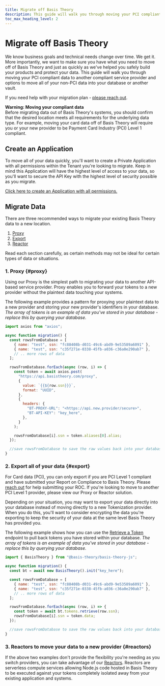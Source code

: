 ```yaml
---
title: Migrate off Basis Theory
description: This guide will walk you through moving your PCI compliant data to another compliant service provider and options to move all of your non-PCI data into your database or another vault.
toc_max_heading_level: 2
---
```



# Migrate off Basis Theory

We know business goals and technical needs change over time. We get it. More importantly, we want to make sure you have what you need to move off of Basis Theory and just as quickly as we've helped you safely build your products and protect your data. This guide will walk you through moving your PCI compliant data to another compliant service provider and options to move all of your non-PCI data into your database or another vault.

If you need help with your migration plan - [please reach out](https://basistheory.com/contact).

<Alert type={Alerts.WARNING}><b>Warning: Moving your compliant data</b><br />Before migrating data out of Basis Theory's systems, you should confirm that the desired location meets all requirements for the underlying data type. For example, moving your card data off of Basis Theory will require you or your new provider to be Payment Card Industry (PCI) Level 1 compliant.</Alert>

## Create an Application

To move all of your data quickly, you'll want to create a Private Application with all permissions within the Tenant you're looking to migrate. Keep in mind this Application will have the highest level of access to your data, so you'll want to secure the API Key with the highest level of security possible as you migrate.

[Click here to create an Application with all permissions.](https://portal.basistheory.com/applications/create?application_template_id=6f486ec1-ddf4-4040-b7f1-3ddca4209495)

## Migrate Data

There are three recommended ways to migrate your existing Basis Theory data to a new location.

1. [Proxy](#proxy)
2. [Export](#export)
3. [Reactor](#reactors)

Read each section carefully, as certain methods may not be ideal for certain types of data or situations.

### 1. Proxy {#proxy}

Using our Proxy is the simplest path to migrating your data to another API-based service provider. Proxy enables you to forward your tokens to a new provider without the plaintext data touching your systems.

The following example provides a pattern for proxying your plaintext data to a new provider and storing your new provider's identifiers in your database. _The array of tokens is an example of data you've stored in your database - replace this by querying your database._

```javascript showLineNumbers
import axios from "axios";

async function migration() {
  const rowsFromDatabase = [
    { name: "test", ssn: "fc88408b-d031-49c6-abd9-9e53589a6091" },
    { name: "test", ssn: "c35f271e-0338-45fb-a036-c36a0e290ab7" },
    // .. more rows of data
  ];

  rowsFromDatabase.forEach(async (row, i) => {
    const token = await axios.post(
      "https://api.basistheory.com/proxy",
      {
        value: `{{${row.ssn}}}`,
        format: "UUID",
      },
      {
        headers: {
          "BT-PROXY-URL": "<https://api.new.provider/secure>",
          "BT-API-KEY": "key_here",
        },
      }
    );

    rowsFromDatabase[i].ssn = token.aliases[0].alias;
  });

  //save rowsFromDatabase to save the raw values back into your database
}
```

### 2. Export all of your data {#export}

<Alert type={Alerts.WARNING}>For Card data (PCI), you can only export if you are PCI Level 1 compliant and have submitted your Report on Compliance to Basis Theory. Please <a href="https://basistheory.com/contact">reach out</a> for help submitting your ROC. If you're looking to move to another PCI Level 1 provider, please view our Proxy or Reactor solution.</Alert>

Depending on your situation, you may want to export your data directly into your database instead of moving directly to a new Tokenization provider. When you do this, you'll want to consider encrypting the data you're exporting to keep the security of your data at the same level Basis Theory has provided you.

The following example shows how you can use the [Retrieve a Token](/docs/api/tokens#get-a-token) endpoint to pull back tokens you have stored within your database. _The array of tokens is an example of data you've stored in your database - replace this by querying your database._

```javascript showLineNumbers
import { BasisTheory } from "@basis-theory/basis-theory-js";

async function migration() {
  const bt = await new BasisTheory().init("key_here");

  const rowsFromDatabase = [
    { name: "test", ssn: "fc88408b-d031-49c6-abd9-9e53589a6091" },
    { name: "test", ssn: "c35f271e-0338-45fb-a036-c36a0e290ab7" },
    // .. more rows of data
  ];

  rowsFromDatabase.forEach(async (row, i) => {
    const token = await bt.tokens.retrieve(row.ssn);
    rowsFromDatabase[i].ssn = token.data;
  });

  //save rowsFromDatabase to save the raw values back into your database
}
```

### 3. Reactors to move your data to a new provider {#reactors}

If the above two examples don't provide the flexibility you're needing as you switch providers, you can take advantage of our [Reactors](/docs/api/reactors). Reactors are serverless compute services allowing Node.js code hosted in Basis Theory to be executed against your tokens completely isolated away from your existing application and systems.
